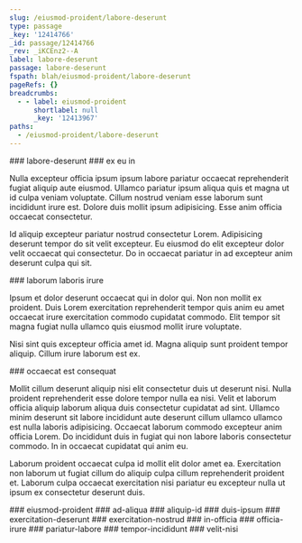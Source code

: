 ```yaml
---
slug: /eiusmod-proident/labore-deserunt
type: passage
_key: '12414766'
_id: passage/12414766
_rev: _iKCEnz2--A
label: labore-deserunt
passage: labore-deserunt
fspath: blah/eiusmod-proident/labore-deserunt
pageRefs: {}
breadcrumbs:
  - - label: eiusmod-proident
      shortlabel: null
      _key: '12413967'
paths:
  - /eiusmod-proident/labore-deserunt
---
```


<NuggetArea>
<Passage slug="/eiusmod-proident/labore-deserunt" type="passage" _key="12414766" _id="passage/12414766" _rev="_iKCEnz2--A" label="labore-deserunt" passage="labore-deserunt" fspath="blah/eiusmod-proident/labore-deserunt" paths="/eiusmod-proident/labore-deserunt">
<NuggetBody>
### labore-deserunt

</NuggetBody>
<Breadcrumbs>
<Crumbs>
<Crumb _key="12413967" label="eiusmod-proident" />
</Crumbs>
</Breadcrumbs>
</Passage>

<NuggetsInbound>
</NuggetsInbound>
<NuggetsOutbound>
<Nugget direction="outbound" type="nugget" _key="4d1c5d74-fc34-457f-b30a-2f687d33bc14" _id="nugget/4d1c5d74-fc34-457f-b30a-2f687d33bc14" _rev="_iKCEn0K---" fspath="blah/eiusmod-proident/labore-deserunt/ex-eu-in.md" label="ex eu in" paths="/eiusmod-proident/labore-deserunt/ex-eu-in" slug="/eiusmod-proident/labore-deserunt/ex-eu-in">
<NuggetBody>
### ex eu in

Nulla excepteur officia ipsum ipsum labore pariatur occaecat reprehenderit fugiat aliquip aute eiusmod. Ullamco pariatur ipsum aliqua quis et magna ut id culpa veniam voluptate. Cillum nostrud veniam esse laborum sunt incididunt irure est. Dolore duis mollit ipsum adipisicing. Esse anim officia occaecat consectetur.

Id aliquip excepteur pariatur nostrud consectetur Lorem. Adipisicing deserunt tempor do sit velit excepteur. Eu eiusmod do elit excepteur dolor velit occaecat qui consectetur. Do in occaecat pariatur in ad excepteur anim deserunt culpa qui sit.

</NuggetBody>
</Nugget>

<Nugget direction="outbound" type="nugget" _key="65002dfb-ae42-46e1-ae14-4f3e0741c7a2" _id="nugget/65002dfb-ae42-46e1-ae14-4f3e0741c7a2" _rev="_iKCEn0a--A" fspath="blah/eiusmod-proident/labore-deserunt/laborum-laboris-irure.md" label="laborum laboris irure" paths="/eiusmod-proident/labore-deserunt/laborum-laboris-irure" slug="/eiusmod-proident/labore-deserunt/laborum-laboris-irure">
<NuggetBody>
### laborum laboris irure

Ipsum et dolor deserunt occaecat qui in dolor qui. Non non mollit ex proident. Duis Lorem exercitation reprehenderit tempor quis anim eu amet occaecat irure exercitation commodo cupidatat commodo. Elit tempor sit magna fugiat nulla ullamco quis eiusmod mollit irure voluptate.

Nisi sint quis excepteur officia amet id. Magna aliquip sunt proident tempor aliquip. Cillum irure laborum est ex.

</NuggetBody>
</Nugget>

<Nugget direction="outbound" type="nugget" _key="4dd48963-5d2b-48d8-8bff-bdcbc0a39200" _id="nugget/4dd48963-5d2b-48d8-8bff-bdcbc0a39200" _rev="_iKCEn0e---" fspath="blah/eiusmod-proident/labore-deserunt/occaecat-est-consequat.md" label="occaecat est consequat" paths="/eiusmod-proident/labore-deserunt/occaecat-est-consequat" slug="/eiusmod-proident/labore-deserunt/occaecat-est-consequat">
<NuggetBody>
### occaecat est consequat

Mollit cillum deserunt aliquip nisi elit consectetur duis ut deserunt nisi. Nulla proident reprehenderit esse dolore tempor nulla ea nisi. Velit et laborum officia aliquip laborum aliqua duis consectetur cupidatat ad sint. Ullamco minim deserunt sit labore incididunt aute deserunt cillum ullamco ullamco est nulla laboris adipisicing. Occaecat laborum commodo excepteur anim officia Lorem. Do incididunt duis in fugiat qui non labore laboris consectetur commodo. In in occaecat cupidatat qui anim eu.

Laborum proident occaecat culpa id mollit elit dolor amet ea. Exercitation non laborum ut fugiat cillum do aliquip culpa cillum reprehenderit proident et. Laborum culpa occaecat exercitation nisi pariatur eu excepteur nulla ut ipsum ex consectetur deserunt duis.

</NuggetBody>
</Nugget>

</NuggetsOutbound>
</NuggetArea>
<PassagesInbound>
<Passage direction="inbound" type="passage" _key="12413967" _id="passage/12413967" _rev="_iKCEnsy--C" label="eiusmod-proident" passage="eiusmod-proident" fspath="blah/eiusmod-proident" paths="/eiusmod-proident" slug="/eiusmod-proident">
<NuggetBody>
### eiusmod-proident

</NuggetBody>
</Passage>

</PassagesInbound>
<PassagesOutbound>
<Passage direction="outbound" type="passage" _key="12414769" _id="passage/12414769" _rev="_iKCEnz6---" label="ad-aliqua" passage="ad-aliqua" fspath="blah/eiusmod-proident/labore-deserunt/ad-aliqua" paths="/eiusmod-proident/labore-deserunt/ad-aliqua" slug="/eiusmod-proident/labore-deserunt/ad-aliqua">
<NuggetBody>
### ad-aliqua

</NuggetBody>
</Passage>

<Passage direction="outbound" type="passage" _key="12414778" _id="passage/12414778" _rev="_iKCEn0---A" label="aliquip-id" passage="aliquip-id" fspath="blah/eiusmod-proident/labore-deserunt/aliquip-id" paths="/eiusmod-proident/labore-deserunt/aliquip-id" slug="/eiusmod-proident/labore-deserunt/aliquip-id">
<NuggetBody>
### aliquip-id

</NuggetBody>
</Passage>

<Passage direction="outbound" type="passage" _key="12414787" _id="passage/12414787" _rev="_iKCEn0G---" label="duis-ipsum" passage="duis-ipsum" fspath="blah/eiusmod-proident/labore-deserunt/duis-ipsum" paths="/eiusmod-proident/labore-deserunt/duis-ipsum" slug="/eiusmod-proident/labore-deserunt/duis-ipsum">
<NuggetBody>
### duis-ipsum

</NuggetBody>
</Passage>

<Passage direction="outbound" type="passage" _key="12414798" _id="passage/12414798" _rev="_iKCEn0K--_" label="exercitation-deserunt" passage="exercitation-deserunt" fspath="blah/eiusmod-proident/labore-deserunt/exercitation-deserunt" paths="/eiusmod-proident/labore-deserunt/exercitation-deserunt" slug="/eiusmod-proident/labore-deserunt/exercitation-deserunt">
<NuggetBody>
### exercitation-deserunt

</NuggetBody>
</Passage>

<Passage direction="outbound" type="passage" _key="12414807" _id="passage/12414807" _rev="_iKCEn0S---" label="exercitation-nostrud" passage="exercitation-nostrud" fspath="blah/eiusmod-proident/labore-deserunt/exercitation-nostrud" paths="/eiusmod-proident/labore-deserunt/exercitation-nostrud" slug="/eiusmod-proident/labore-deserunt/exercitation-nostrud">
<NuggetBody>
### exercitation-nostrud

</NuggetBody>
</Passage>

<Passage direction="outbound" type="passage" _key="12414816" _id="passage/12414816" _rev="_iKCEn0W--_" label="in-officia" passage="in-officia" fspath="blah/eiusmod-proident/labore-deserunt/in-officia" paths="/eiusmod-proident/labore-deserunt/in-officia" slug="/eiusmod-proident/labore-deserunt/in-officia">
<NuggetBody>
### in-officia

</NuggetBody>
</Passage>

<Passage direction="outbound" type="passage" _key="12414829" _id="passage/12414829" _rev="_iKCEn0e--_" label="officia-irure" passage="officia-irure" fspath="blah/eiusmod-proident/labore-deserunt/officia-irure" paths="/eiusmod-proident/labore-deserunt/officia-irure" slug="/eiusmod-proident/labore-deserunt/officia-irure">
<NuggetBody>
### officia-irure

</NuggetBody>
</Passage>

<Passage direction="outbound" type="passage" _key="12414838" _id="passage/12414838" _rev="_iKCEn0i--A" label="pariatur-labore" passage="pariatur-labore" fspath="blah/eiusmod-proident/labore-deserunt/pariatur-labore" paths="/eiusmod-proident/labore-deserunt/pariatur-labore" slug="/eiusmod-proident/labore-deserunt/pariatur-labore">
<NuggetBody>
### pariatur-labore

</NuggetBody>
</Passage>

<Passage direction="outbound" type="passage" _key="12414847" _id="passage/12414847" _rev="_iKCEn0m--B" label="tempor-incididunt" passage="tempor-incididunt" fspath="blah/eiusmod-proident/labore-deserunt/tempor-incididunt" paths="/eiusmod-proident/labore-deserunt/tempor-incididunt" slug="/eiusmod-proident/labore-deserunt/tempor-incididunt">
<NuggetBody>
### tempor-incididunt

</NuggetBody>
</Passage>

<Passage direction="outbound" type="passage" _key="12414856" _id="passage/12414856" _rev="_iKCEn0q--B" label="velit-nisi" passage="velit-nisi" fspath="blah/eiusmod-proident/labore-deserunt/velit-nisi" paths="/eiusmod-proident/labore-deserunt/velit-nisi" slug="/eiusmod-proident/labore-deserunt/velit-nisi">
<NuggetBody>
### velit-nisi

</NuggetBody>
</Passage>

</PassagesOutbound>